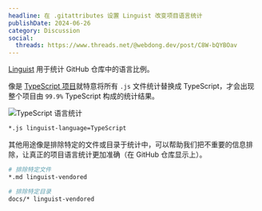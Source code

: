 ```yaml
---
headline: 在 .gitattributes 设置 Linguist 改变项目语言统计
publishDate: 2024-06-26
category: Discussion
social:
  threads: https://www.threads.net/@webdong.dev/post/C8W-bQYBOav
---
```


[Linguist](https://github.com/github-linguist/linguist) 用于统计 GitHub 仓库中的语言比例。

像是 [TypeScript 项目](https://github.com/microsoft/TypeScript/blob/main/.gitattributes)就特意将所有 `.js` 文件统计替换成 TypeScript，才会出现整个项目由 `99.9%` TypeScript 构成的统计结果。

![TypeScript 语言统计](./typescript-language.webp)

```bash
*.js linguist-language=TypeScript
```

其他用途像是排除特定的文件或目录于统计中，可以帮助我们把不重要的信息排除，让真正的项目语言统计更加准确（在 GitHub 仓库显示上）。

```bash
# 排除特定文件
*.md linguist-vendored

# 排除特定目录
docs/* linguist-vendored
```
